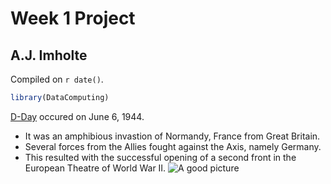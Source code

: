 # Week 1 Project  

## A.J.  Imholte

<!-- leave this material as is -->
Compiled on `r date()`.

```r
library(DataComputing)
```
<!-- put your content after this line -->

[D-Day](https://en.wikipedia.org/wiki/D-Day_(military_term)) occured on June 6, 1944.

* It was an amphibious invastion of Normandy, France from Great Britain.
* Several forces from the Allies fought against the Axis, namely Germany.
* This resulted with the successful opening of a second front in the European Theatre of World War II.
![A good picture](https://upload.wikimedia.org/wikipedia/commons/thumb/1/1e/Allied_Invasion_Force.jpg/600px-Allied_Invasion_Force.jpg)
